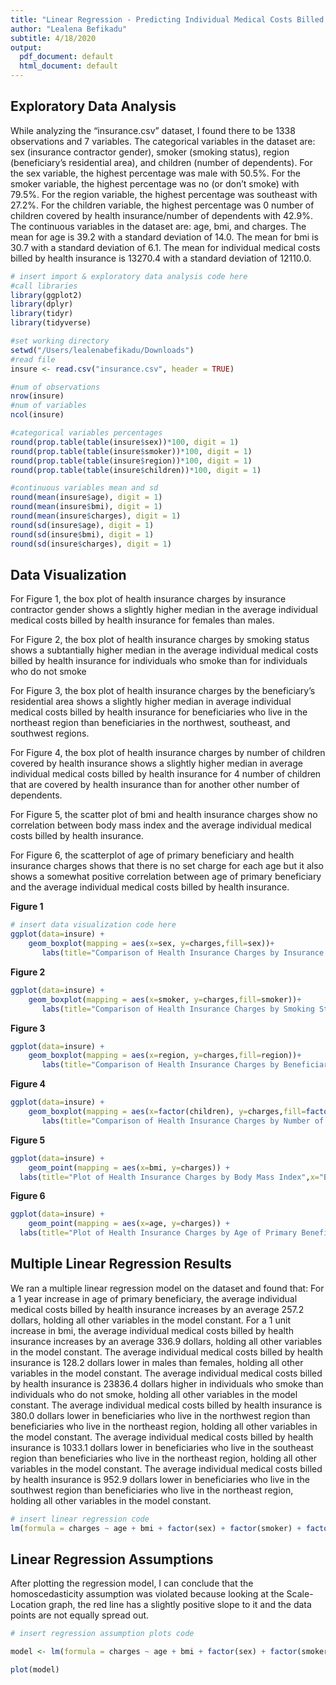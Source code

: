 ```yaml
---
title: "Linear Regression - Predicting Individual Medical Costs Billed by Health Insurance"
author: "Lealena Befikadu"
subtitle: 4/18/2020
output:
  pdf_document: default
  html_document: default
---
```


## Exploratory Data Analysis
While analyzing the "insurance.csv" dataset, I found there to be 1338 observations and 7 variables. The categorical variables in the dataset are: sex (insurance contractor gender), smoker (smoking status), region (beneficiary's residential area), and children (number of dependents). For the sex variable, the highest percentage was male with 50.5%. For the smoker variable, the highest percentage was no (or don't smoke) with 79.5%. For the region variable, the highest percentage was southeast with 27.2%. For the children variable, the highest percentage was 0 number of children covered by health insurance/number of dependents with 42.9%. The continuous variables in the dataset are: age, bmi, and charges. The mean for age is 39.2 with a standard deviation of 14.0. The mean for bmi is 30.7 with a standard deviation of 6.1. The mean for individual medical costs billed by health insurance is 13270.4 with a standard deviation of 12110.0.
```r
# insert import & exploratory data analysis code here
#call libraries
library(ggplot2)
library(dplyr)
library(tidyr)
library(tidyverse)

#set working directory
setwd("/Users/lealenabefikadu/Downloads")   
#read file 
insure <- read.csv("insurance.csv", header = TRUE)

#num of observations
nrow(insure)
#num of variables
ncol(insure)

#categorical variables percentages
round(prop.table(table(insure$sex))*100, digit = 1)
round(prop.table(table(insure$smoker))*100, digit = 1)
round(prop.table(table(insure$region))*100, digit = 1)
round(prop.table(table(insure$children))*100, digit = 1)

#continuous variables mean and sd
round(mean(insure$age), digit = 1)
round(mean(insure$bmi), digit = 1)
round(mean(insure$charges), digit = 1)
round(sd(insure$age), digit = 1)
round(sd(insure$bmi), digit = 1)
round(sd(insure$charges), digit = 1)

```


## Data Visualization
For Figure 1, the box plot of health insurance charges by insurance contractor gender shows a slightly higher median in the average individual medical costs billed by health insurance for females than males.

For Figure 2, the box plot of health insurance charges by smoking status shows a subtantially higher median in the average individual medical costs billed by health insurance for individuals who smoke than for individuals who do not smoke 

For Figure 3, the box plot of health insurance charges by the beneficiary's residential area shows a slightly higher median in average individual medical costs billed by health insurance for beneficiaries who live in the northeast region than beneficiaries in the northwest, southeast, and southwest regions.

For Figure 4, the box plot of health insurance charges by number of children covered by health insurance shows a slightly higher median in average individual medical costs billed by health insurance for 4 number of children that are covered by health insurance than for another other number of dependents.

For Figure 5, the scatter plot of bmi and health insurance charges show no correlation between body mass index and the average individual medical costs billed by health insurance.

For Figure 6, the scatterplot of age of primary beneficiary and health insurance charges shows that there is no set charge for each age but it also shows a somewhat positive correlation between age of primary beneficiary and the average individual medical costs billed by health insurance.

**Figure 1**
```r
# insert data visualization code here
ggplot(data=insure) +
    geom_boxplot(mapping = aes(x=sex, y=charges,fill=sex))+
       labs(title="Comparison of Health Insurance Charges by Insurance Contractor Gender",x="Insurance Contractor Gender", y = "Individual Medical Costs Billed by Health Insurance (dollars)", fill="Sex")
```




**Figure 2**
```r
ggplot(data=insure) +
    geom_boxplot(mapping = aes(x=smoker, y=charges,fill=smoker))+
       labs(title="Comparison of Health Insurance Charges by Smoking Status",x="Smoking Status", y = "Individual Medical Costs Billed by Health Insurance (dollars)", fill="Smoking Status")
```




**Figure 3**
```r
ggplot(data=insure) +
    geom_boxplot(mapping = aes(x=region, y=charges,fill=region))+
       labs(title="Comparison of Health Insurance Charges by Beneficiary's Residential Area",x="Beneficiary's Residential Area", y = "Individual Medical Costs Billed by Health Insurance (dollars)", fill="Region")
```




**Figure 4**
```r
ggplot(data=insure) +
    geom_boxplot(mapping = aes(x=factor(children), y=charges,fill=factor(children)))+
       labs(title="Comparison of Health Insurance Charges by Number of Children Covered",x="# of Children Dependents", y = "Individual Medical Costs Billed by Health Insurance (dollars)", fill="# of Children Dependents")
```




**Figure 5**
```r
ggplot(data=insure) +
    geom_point(mapping = aes(x=bmi, y=charges)) +
  labs(title="Plot of Health Insurance Charges by Body Mass Index",x="Body Mass Index", y = "Individual Medical Costs Billed by Health Insurance (dollars)")
```




**Figure 6**
```r
ggplot(data=insure) +
    geom_point(mapping = aes(x=age, y=charges)) +
  labs(title="Plot of Health Insurance Charges by Age of Primary Beneficiary",x="Age of Primary Beneficiary", y = "Individual Medical Costs Billed by Health Insurance (dollars)")
```


## Multiple Linear Regression Results
We ran a multiple linear regression model on the dataset and found that: 
For a 1 year increase in age of primary beneficiary, the average individual medical costs billed by health insurance increases by an average 257.2 dollars, holding all other variables in the model constant. 
For a 1 unit increase in bmi, the average individual medical costs billed by health insurance increases by an average 336.9 dollars, holding all other variables in the model constant. 
The average individual medical costs billed by health insurance is 128.2 dollars lower in males than females, holding all other variables in the model constant. 
The average individual medical costs billed by health insurance is 23836.4 dollars higher in individuals who smoke than individuals who do not smoke, holding all other variables in the model constant. 
The average individual medical costs billed by health insurance is 380.0 dollars lower in beneficiaries who live in the northwest region than beneficiaries who live in the northeast region, holding all other variables in the model constant. 
The average individual medical costs billed by health insurance is 1033.1 dollars lower in beneficiaries who live in the southeast region than beneficiaries who live in the northeast region, holding all other variables in the model constant. 
The average individual medical costs billed by health insurance is 952.9 dollars lower in beneficiaries who live in the southwest region than beneficiaries who live in the northeast region, holding all other variables in the model constant.
```r
# insert linear regression code
lm(formula = charges ~ age + bmi + factor(sex) + factor(smoker) + factor(region) + factor(children), data = insure)

```

## Linear Regression Assumptions
After plotting the regression model, I can conclude that the homoscedasticity assumption was violated because looking at the Scale-Location graph, the red line has a slightly positive slope to it and the data points are not equally spread out.
```r
# insert regression assumption plots code

model <- lm(formula = charges ~ age + bmi + factor(sex) + factor(smoker) + factor(region) + factor(children), data = insure)

plot(model)

```

